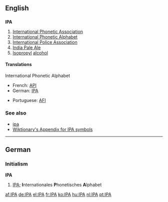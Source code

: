 ==English==

==={{initialism}}===
'''IPA'''

#[[International Phonetic Association]]
#[[International Phonetic Alphabet]]
#[[International Police Association]]
#[[India Pale Ale]]
#[[Isopropyl]] [[alcohol]]

====Translations====
;International Phonetic Alphabet
{{top}}
*French: [[API]]
*German: [[IPA#German|IPA]]
{{mid}}
*Portuguese: [[AFI]]
{{bottom}}

===See also===
*[[ipa]]
*[[Wiktionary:About International Phonetic Alphabet|Wiktionary's Appendix for IPA symbols]]

----

==German==
===Initialism===
'''IPA'''

#[[IPA#English|IPA]]; '''I'''nternationales '''P'''honetisches '''A'''lphabet

[[af:IPA]]
[[de:IPA]]
[[el:IPA]]
[[fr:IPA]]
[[ko:IPA]]
[[hu:IPA]]
[[nl:IPA]]
[[pt:IPA]]